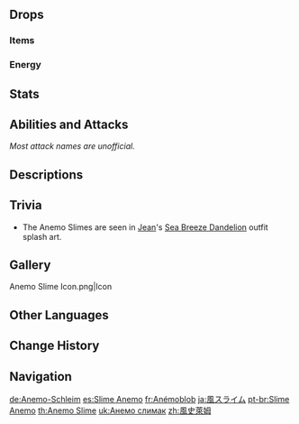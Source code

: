 {{About|the enemy|the exploration puzzle|Floating Anemo Slime}}
{{Enemy Infobox
|image    = Enemy Anemo Slime.png
|dmgtype  = Anemo
|weakpoint = no
|type     = Common Enemies
|family   = Elemental Lifeforms
|group    = Slimes
|location = Multiple
|ability1 = Pushing Vacuum Field
}}
{{Enemy Intro}}

==Drops==
===Items===
{{Drops Table|type=Slimes (Small)}}

===Energy===
{{Energy Drops
|type  = Anemo
|hp1   = 60
|p1    = 1
|hp2   = 0
|p2    = 1
}}

==Stats==
{{Enemy Stats|anemo_res=Immune|hp_ratio=0.8|atk_ratio=1.2|hp_type=1}}

==Abilities and Attacks==
''Most attack names are unofficial.''
{{Enemy Attacks

|name_1 = Bump
|desc_1 = Moves away and briefly '''inflates''' before shooting itself at the player, dealing '''50% ATK''' as {{Color|Anemo DMG}}.
|strat_1 = Staying close to the Anemo Slime will prevent it from attacking.

|name_2 = Fall Immunity
|desc_2 = When knocked off the ground, the Anemo Slime will '''inflate''' and flap its wings to slowly float down, making them unable to take fall DMG.

|name_3 = Inflated
|desc_3 = If the Anemo Slime takes DMG while inflated, it will be instantly defeated regardless of the amount of DMG dealt. However, it is still immune to {{Color|Anemo DMG}} in this state.
|file_3 = Anemo Slime Instant Defeat
|caption_3 = Instant Defeat
|strat_3 = Use a well-timed ranged or [[AoE]] attack to defeat the Anemo Slime instantly in this state.

|name_4 = Final Burst
|desc_4 = When defeated, releases a short burst of wind, [[Vacuum Field|pushing]] the player back slightly before dropping any collectible loot.
}}

==Descriptions==
{{Description|A small monster created by the coalescing of Anemo dispersed throughout nature.<br />It is able to float in the air due to the power of Anemo.|[[Archive]]}}

==Trivia==
*The Anemo Slimes are seen in [[Jean]]'s [[Sea Breeze Dandelion]] outfit splash art.

==Gallery==
<gallery>
Anemo Slime Icon.png|Icon
</gallery>

==Other Languages==
{{Other Languages
|en      = Anemo Slime
|zhs     = 风史莱姆
|zhs_rm  = Fēng Shǐláimǔ
|zht     = 風史萊姆
|zht_rm  = Fēng Shǐláimǔ
|zh_tl   = {{Lex|Anemo|zh}} Slime
|ja      = 風スライム
|ja_rm   = Kaze Suraimu
|ja_tl   = {{Lex|Anemo|ja}} Slime
|ko      = 바람 슬라임
|ko_rm   = Baram Seullaim
|ko_tl   = {{Lex|Anemo|ko}} Slime
|es      = Slime Anemo
|es_tl   = Anemo Slime
|fr      = Anémoblob
|fr_tl   = Anemo Blob
|ru      = Анемо слайм
|ru_tl   = Anemo Slime
|th      = Anemo Slime
|vi      = Slime Phong
|vi_tl   = {{Lex|Anemo|vi}} Slime
|de      = Anemo-Schleim
|de_tl   = Anemo Slime
|id      = Anemo Slime
|pt      = Slime Anemo
|pt_tl   = Anemo Slime
|tr      = Rüzgar Bodurlopu
|tr_tl   = 
|it      = Melmoso di Anemo
|it_tl   = Anemo {{Lex|Slime|it}}
}}

==Change History==
{{Change History|1.0}}

==Navigation==
{{Enemy Navbox|type=Common}}

[[de:Anemo-Schleim]]
[[es:Slime Anemo]]
[[fr:Anémoblob]]
[[ja:風スライム]]
[[pt-br:Slime Anemo]]
[[th:Anemo Slime]]
[[uk:Анемо слимак]]
[[zh:風史萊姆]]